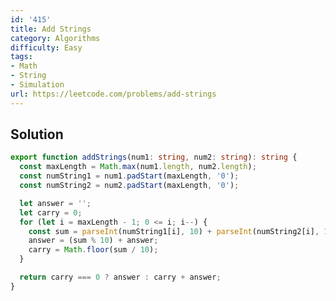 ```yaml
---
id: '415'
title: Add Strings
category: Algorithms
difficulty: Easy
tags:
- Math
- String
- Simulation
url: https://leetcode.com/problems/add-strings
---
```


## Solution

```typescript filename="solution.ts" copy
export function addStrings(num1: string, num2: string): string {
  const maxLength = Math.max(num1.length, num2.length);
  const numString1 = num1.padStart(maxLength, '0');
  const numString2 = num2.padStart(maxLength, '0');

  let answer = '';
  let carry = 0;
  for (let i = maxLength - 1; 0 <= i; i--) {
    const sum = parseInt(numString1[i], 10) + parseInt(numString2[i], 10) + carry;
    answer = (sum % 10) + answer;
    carry = Math.floor(sum / 10);
  }

  return carry === 0 ? answer : carry + answer;
}
```

